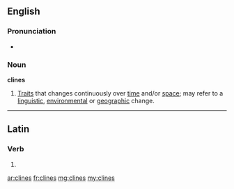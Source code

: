 ==English==

===Pronunciation===
* {{rhymes|aɪnz}}

===Noun===
'''clines'''

# {{plural of|cline}} [[trait|Trait]]s that changes continuously over [[time]] and/or [[space]]; may refer to a [[linguistic]], [[environmental]] or [[geographic]] change.

----

==Latin==

===Verb===
{{la-verb-form|clīnēs}}

# {{conjugation of|clino|clīnō|2|s|pres|act|sub|lang=la}}
{{count page|[[Wiktionary:Page count]]}}

[[ar:clines]]
[[fr:clines]]
[[mg:clines]]
[[my:clines]]